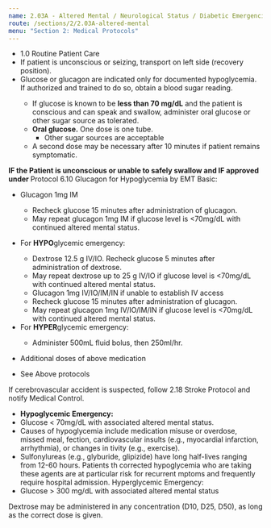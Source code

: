 ```yaml
---
name: 2.03A - Altered Mental / Neurological Status / Diabetic Emergencies / Coma - Adult
route: /sections/2/2.03A-altered-mental
menu: "Section 2: Medical Protocols"
---
```



<EMTLevel level="basic">
  <ul>
    <li>
      <MyLink to="/sections/1/1.0-routine-patient-care">
        1.0 Routine Patient Care
      </MyLink>
    </li>
    <li>
      If patient is unconscious or seizing, transport on left side (recovery position).
    </li>
    <li>
      Glucose or glucagon are indicated only for documented hypoglycemia. If
      authorized and trained to do so, obtain a blood sugar reading.
    </li>
    <ul>
      <li>
        If glucose is known to be <strong>less than 70 mg/dL</strong> and the patient is conscious and
        can speak and swallow, administer oral glucose or other sugar source as
        tolerated.
      </li>
      <li>
        <strong>Oral glucose.</strong> One dose is one tube.
        <ul>
          <li>Other sugar sources are acceptable</li>
        </ul>
      </li>
      <li>
        A second dose may be necessary after 10 minutes if patient remains
        symptomatic.
      </li>
    </ul>
  </ul>
  <strong>
    IF the Patient is unconscious or unable to safely swallow and IF approved
    under
  </strong>
  <MyLink to="@TODO">
    Protocol 6.10 Glucagon for Hypoglycemia by EMT Basic:
  </MyLink>
  <ul>
    <li>Glucagon 1mg IM</li>
    <ul>
      <li>
        Recheck glucose 15 minutes after administration of glucagon.
      </li>
      <li>
        May repeat glucagon 1mg IM if glucose level is &lt;70mg/dL with
        continued altered mental status.
      </li>
    </ul>
  </ul>
</EMTLevel>

<EMTLevel level="advanced">
  <ul>
   <li>
     For <strong>HYPO</strong>glycemic emergency:
   </li>
   <ul>
    <li>
      Dextrose 12.5 g IV/IO. Recheck glucose 5 minutes after administration of
      dextrose.
    </li>
    <li>
      May repeat dextrose up to 25 g IV/IO if glucose level is &lt;70mg/dL with
      continued altered mental status.
    </li>
    <li>
      Glucagon 1mg IV/IO/IM/IN if unable to establish IV access
    </li>
    <li>
      Recheck glucose 15 minutes after administration of glucagon.
    </li>
    <li>
      May repeat glucagon 1mg IV/IO/IM/IN if glucose level is &lt;70mg/dL
      with continued altered mental status.
    </li>
  </ul>
  <li>
    For <strong>HYPER</strong>glycemic emergency:
  </li>
    <ul>
      <li>
        Administer 500mL fluid bolus, then 250ml/hr.
      </li>
    </ul>
  </ul>
</EMTLevel>
<EMTLevel level="advanced" medControl={true}>
  <ul>
    <li>Additional doses of above medication</li>
  </ul>
</EMTLevel>
<EMTLevel level="paramedic">
  <ul>
    <li>See Above protocols</li>
  </ul>
</EMTLevel>

<Caution id="caution-1">
  If cerebrovascular accident is suspected, follow

  <MyLink to="@TODO">
    2.18 Stroke Protocol
  </MyLink>
  and notify Medical Control.
</Caution>

<Note id="note-1">
  <ul>
    <li>
      <strong>
        Hypoglycemic Emergency:
      </strong>
    </li>
    <li>
      Glucose &lt; 70mg/dL with associated altered mental status.
    </li>
    <li>
      Causes of hypoglycemia include medication misuse or overdose, missed meal,
      fection, cardiovascular insults (e.g., myocardial infarction, arrhythmia), or changes in
      tivity (e.g., exercise).
    </li>
    <li>
      Sulfonylureas (e.g., glyburide, glipizide) have long half-lives ranging from 12-60 hours. Patients
      th corrected hypoglycemia who are taking these agents are at particular risk for recurrent
      mptoms and frequently require hospital admission.
      Hyperglycemic Emergency:
    </li>
    <li>
      Glucose &gt; 300 mg/dL with associated altered mental status
    </li>
  </ul>
</Note>
<Note id="note-2">
  Dextrose may be administered in any concentration (D10, D25, D50), as long as the correct dose
is given.
</Note>
